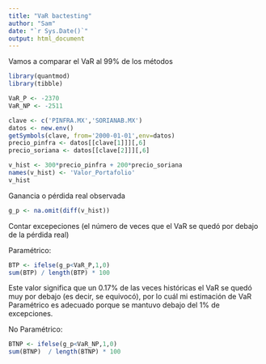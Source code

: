```yaml
---
title: "VaR bactesting"
author: "Sam"
date: "`r Sys.Date()`"
output: html_document
---
```


Vamos a comparar el VaR al 99% de los métodos

```r
library(quantmod)
library(tibble)
```

```r
VaR_P <- -2370
VaR_NP <- -2511
```

```r
clave <- c('PINFRA.MX','SORIANAB.MX')
datos <- new.env()
getSymbols(clave, from='2000-01-01',env=datos)
precio_pinfra <- datos[[clave[1]]][,6]
precio_soriana <- datos[[clave[2]]][,6]

v_hist <- 300*precio_pinfra + 200*precio_soriana
names(v_hist) <- 'Valor_Portafolio'
v_hist
```

Ganancia o pérdida real observada

```r
g_p <- na.omit(diff(v_hist))
```

Contar excepeciones (el número de veces que el VaR se quedó por debajo de la pérdida real)

Paramétrico:

```r
BTP <- ifelse(g_p<VaR_P,1,0)
sum(BTP) / length(BTP) * 100
```

Este valor significa que un 0.17% de las veces históricas el VaR se quedó muy por debajo (es decir, se equivocó), por lo cuál mi estimación de VaR Paramétrico es adecuado porque se mantuvo debajo del 1% de excepciones.

No Paramétrico:

```r
BTNP <- ifelse(g_p<VaR_NP,1,0)
sum(BTNP)  / length(BTNP) * 100
```
